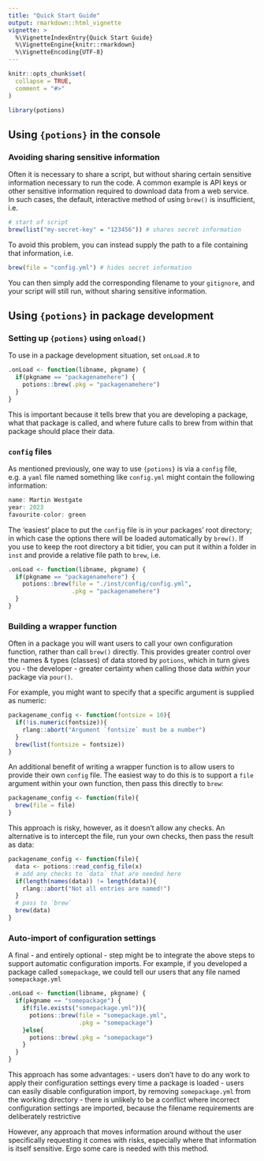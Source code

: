 ```yaml
---
title: "Quick Start Guide"
output: rmarkdown::html_vignette
vignette: >
  %\VignetteIndexEntry{Quick Start Guide}
  %\VignetteEngine{knitr::rmarkdown}
  %\VignetteEncoding{UTF-8}
---
```




```r
knitr::opts_chunk$set(
  collapse = TRUE,
  comment = "#>"
)
```

```r
library(potions)
```

## Using `{potions}` in the console


### Avoiding sharing sensitive information
Often it is necessary to share a script, but without sharing certain sensitive
information necessary to run the code. A common example is API keys or other
sensitive information required to download data from a web service. In such 
cases, the default, interactive method of using `brew()` is insufficient, i.e.

```r
# start of script
brew(list("my-secret-key" = "123456")) # shares secret information
```

To avoid this problem, you can instead supply the path to a file containing that
information, i.e.

```r
brew(file = "config.yml") # hides secret information
```
You can then simply add the corresponding filename to your `gitignore`, and your 
script will still run, without sharing sensitive information.

## Using `{potions}` in package development

### Setting up `{potions}` using `onload()`
To use in a package development situation, set `onLoad.R` to
```r
.onLoad <- function(libname, pkgname) {
  if(pkgname == "packagenamehere") {
    potions::brew(.pkg = "packagenamehere")
  }
}
```
This is important because it tells brew that you are developing a package,
what that package is called, and where future calls to brew from within that
package should place their data.

### `config` files
As mentioned previously, one way to use `{potions}` is via a `config`
file, e.g. a `yaml` file named something like `config.yml` might contain the 
following information:

```r
name: Martin Westgate
year: 2023
favourite-color: green
```

The 'easiest' place to put the `config` file is in your packages' root 
directory; in which case the options there will be loaded automatically by 
`brew()`. If you use to keep the root directory a bit tidier, you can put it
within a folder in `inst` and provide a relative file path to `brew`, i.e.

```r
.onLoad <- function(libname, pkgname) {
  if(pkgname == "packagenamehere") {
    potions::brew(file = "./inst/config/config.yml", 
                  .pkg = "packagenamehere")
  }
}
```

### Building a wrapper function
Often in a package you will want users to call your own configuration function,
rather than call `brew()` directly. This provides greater control over the names 
& types (classes) of data stored by `potions`, which in turn gives you - the 
developer - greater certainty when calling those data *within* your package via
`pour()`.

For example, you might want to specify that a specific argument is supplied as 
numeric:

```r
packagename_config <- function(fontsize = 10){
  if(!is.numeric(fontsize)){
    rlang::abort("Argument `fontsize` must be a number")
  }
  brew(list(fontsize = fontsize))
}
```

An additional benefit of writing a wrapper function is to allow users to provide
their own `config` file. The easiest way to do this is to support a `file`
argument within your own function, then pass this directly to `brew`:

```r
packagename_config <- function(file){
  brew(file = file)
}
```

This approach is risky, however, as it doesn't allow any checks. An alternative
is to intercept the file, run your own checks, then pass the result as data:

```r
packagename_config <- function(file){
  data <- potions::read_config_file(x)
  # add any checks to `data` that are needed here
  if(length(names(data)) != length(data)){
    rlang::abort("Not all entries are named!")
  }
  # pass to `brew`
  brew(data)
}
```


### Auto-import of configuration settings
A final - and entirely optional - step might be to integrate the above steps to
support automatic configuration imports. For example, if you developed a package 
called `somepackage`, we could tell our users that any file named 
`somepackage.yml` 

```r
.onLoad <- function(libname, pkgname) {
  if(pkgname == "somepackage") {
    if(file.exists("somepackage.yml")){
      potions::brew(file = "somepackage.yml", 
                    .pkg = "somepackage")  
    }else{
      potions::brew(.pkg = "somepackage")  
    }
  }
}
```
This approach has some advantages:
- users don't have to do any work to apply their configuration settings every time a package is loaded
- users can easily disable configuration import, by removing `somepackage.yml` from the working directory
- there is unlikely to be a conflict where incorrect configuration settings are imported, because the filename requirements are deliberately restrictive

However, any approach that moves information around without the user 
specifically requesting it comes with risks, especially where that information
is itself sensitive. Ergo some care is needed with this method.
